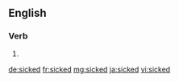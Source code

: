 ==English==

===Verb===
{{head|en}}

# {{en-past of|sick}}

[[de:sicked]]
[[fr:sicked]]
[[mg:sicked]]
[[ja:sicked]]
[[vi:sicked]]